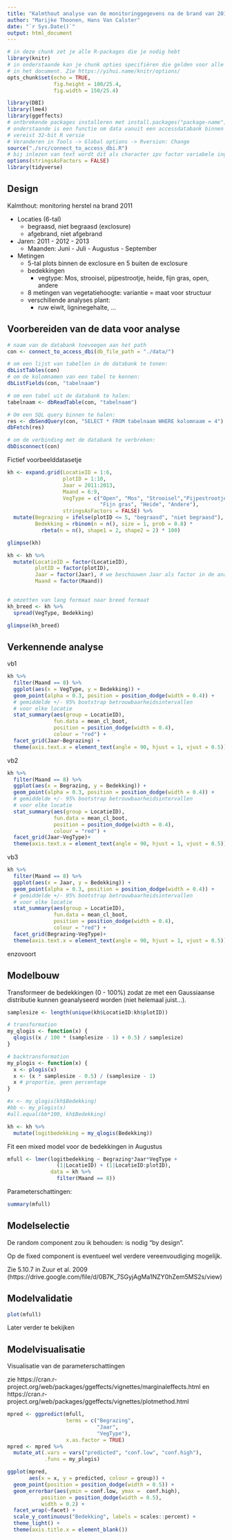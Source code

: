 ```yaml
---
title: "Kalmthout analyse van de monitoringgegevens na de brand van 2011"
author: "Marijke Thoonen, Hans Van Calster"
date: "`r Sys.Date()`"
output: html_document
---
```


```r
# in deze chunk zet je alle R-packages die je nodig hebt
library(knitr)
# in onderstaande kan je chunk opties specifiëren die gelden voor alle chunks 
# in het document. Zie https://yihui.name/knitr/options/
opts_chunk$set(echo = TRUE,
               fig.height = 100/25.4,
               fig.width = 150/25.4)

library(DBI)
library(lme4)
library(ggeffects)
# ontbrekende packages installeren met install.packages("package-name")
# onderstaande is een functie om data vanuit een accessdatabank binnen te halen
# vereist 32-bit R versie
# Veranderen in Tools -> Global options -> Rversion: Change
source("./src/connect_to_access_dbi.R")
# bij inlezen van text wordt dit als character ipv factor variabele ingelezen met volgende optie
options(stringsAsFactors = FALSE)
library(tidyverse)
```

## Design

Kalmthout: monitoring herstel na brand 2011

- Locaties (6-tal)
  - begraasd, niet begraasd (exclosure)
  - afgebrand, niet afgebrand

- Jaren: 2011 - 2012 - 2013
  - Maanden: Juni - Juli - Augustus - September
  
- Metingen
  - 5-tal plots binnen de exclosure en 5 buiten de exclosure
  - bedekkingen
    - vegtype: Mos, strooisel, pijpestrootje, heide, fijn gras, open, andere
  - 8 metingen van vegetatiehoogte: variantie = maat voor structuur
  - verschillende analyses plant:
    - ruw eiwit, ligninegehalte, ...


## Voorbereiden van de data voor analyse

<!--tekst tussen deze tekens is commentaar die niet wordt getoond in de html output-->
<!--Structuur van de mappen:
./src/
./data/
mijn_Rstudioprojectnaam.Rproj
-->

<!--chunks gebruiken om r-code in logische blokken te organiseren-->

```r
# naam van de databank toevoegen aan het path
con <- connect_to_access_dbi(db_file_path = "./data/")

# om een lijst van tabellen in de databank te tonen:
dbListTables(con)
# om de kolomnamen van een tabel te kennen:
dbListFields(con, "tabelnaam")

# om een tabel uit de databank te halen:
tabelnaam <- dbReadTable(con, "tabelnaam")

# Om een SQL query binnen te halen:
res <- dbSendQuery(con, "SELECT * FROM tabelnaam WHERE kolomnaam = 4")
dbFetch(res)

# om de verbinding met de databank te verbreken:
dbDisconnect(con)
```


Fictief voorbeelddatasetje

```r
kh <- expand.grid(LocatieID = 1:6,
                  plotID = 1:10,
                  Jaar = 2011:2013,
                  Maand = 6:9,
                  VegType = c("Open", "Mos", "Strooisel","Pijpestrootje", 
                              "Fijn gras", "Heide", "Andere"), 
                  stringsAsFactors = FALSE) %>%
  mutate(Begrazing = ifelse(plotID <= 5, "begraasd", "niet begraasd"),
         Bedekking = rbinom(n = n(), size = 1, prob = 0.8) * 
           rbeta(n = n(), shape1 = 2, shape2 = 2) * 100)

```

<!--aparte chunks gebruiken wanneer die output genereren -->
<!-- 1 figuur of tabel = 1 chunk-->

```r
glimpse(kh)
```


```r
kh <- kh %>%
  mutate(LocatieID = factor(LocatieID),
         plotID = factor(plotID),
         Jaar = factor(Jaar), # we beschouwen Jaar als factor in de analyses omdat er nog maar 3 jaren zijn
         Maand = factor(Maand))
  
```



```r
# omzetten van lang formaat naar breed formaat
kh_breed <- kh %>%
  spread(VegType, Bedekking)
```


```r
glimpse(kh_breed)
```



## Verkennende analyse

vb1

```r
kh %>%
  filter(Maand == 8) %>%
  ggplot(aes(x = VegType, y = Bedekking)) +
  geom_point(alpha = 0.3, position = position_dodge(width = 0.4)) + 
  # gemiddelde +/- 95% bootstrap betrouwbaarheidsintervallen
  # voor elke locatie
  stat_summary(aes(group = LocatieID),
               fun.data = mean_cl_boot, 
               position = position_dodge(width = 0.4),
               colour = "red") + 
  facet_grid(Jaar~Begrazing) +
  theme(axis.text.x = element_text(angle = 90, hjust = 1, vjust = 0.5))
```

vb2

```r
kh %>%
  filter(Maand == 8) %>%
  ggplot(aes(x = Begrazing, y = Bedekking)) +
  geom_point(alpha = 0.3, position = position_dodge(width = 0.4)) + 
  # gemiddelde +/- 95% bootstrap betrouwbaarheidsintervallen
  # voor elke locatie
  stat_summary(aes(group = LocatieID),
               fun.data = mean_cl_boot, 
               position = position_dodge(width = 0.4),
               colour = "red") + 
  facet_grid(Jaar~VegType)+
  theme(axis.text.x = element_text(angle = 90, hjust = 1, vjust = 0.5))
```

vb3

```r
kh %>%
  filter(Maand == 8) %>%
  ggplot(aes(x = Jaar, y = Bedekking)) +
  geom_point(alpha = 0.3, position = position_dodge(width = 0.4)) + 
  # gemiddelde +/- 95% bootstrap betrouwbaarheidsintervallen
  # voor elke locatie
  stat_summary(aes(group = LocatieID),
               fun.data = mean_cl_boot, 
               position = position_dodge(width = 0.4),
               colour = "red") + 
  facet_grid(Begrazing~VegType)+
  theme(axis.text.x = element_text(angle = 90, hjust = 1, vjust = 0.5))
```



enzovoort



## Modelbouw

Transformeer de bedekkingen (0 - 100%) zodat ze met een Gaussiaanse distributie kunnen geanalyseerd worden (niet helemaal juist...).


```r
samplesize <- length(unique(kh$LocatieID:kh$plotID))

# transformation
my_qlogis <- function(x) {
  qlogis((x / 100 * (samplesize - 1) + 0.5) / samplesize)
}

# backtransformation
my_plogis <- function(x) {
  x <- plogis(x)
  x <- (x * samplesize - 0.5) / (samplesize - 1)
  x # proportie, geen percentage
}

#x <- my_qlogis(kh$Bedekking)
#bb <- my_plogis(x)
#all.equal(bb*100, kh$Bedekking)

kh <- kh %>%
  mutate(logitbedekking = my_qlogis(Bedekking))

```


Fit een mixed model voor de bedekkingen in Augustus

```r
mfull <- lmer(logitbedekking ~ Begrazing*Jaar*VegType + 
                (1|LocatieID) + (1|LocatieID:plotID),
              data = kh %>% 
                filter(Maand == 8))
```

Parameterschattingen:

```r
summary(mfull)
```


## Modelselectie

De random component zou ik behouden: is nodig "by design".

Op de fixed component is eventueel wel verdere vereenvoudiging mogelijk.

Zie 5.10.7 in Zuur et al. 2009 (https://drive.google.com/file/d/0B7K_7SGyjAgMa1NZY0hZem5MS2s/view)




## Modelvalidatie

```r
plot(mfull)
```

Later verder te bekijken


## Modelvisualisatie


Visualisatie van de parameterschattingen

zie https://cran.r-project.org/web/packages/ggeffects/vignettes/marginaleffects.html
en https://cran.r-project.org/web/packages/ggeffects/vignettes/plotmethod.html

```r
mpred <- ggpredict(mfull, 
                   terms = c("Begrazing", 
                             "Jaar",
                             "VegType"), 
                   x.as.factor = TRUE)
mpred <- mpred %>%
  mutate_at(.vars = vars("predicted", "conf.low", "conf.high"),
            .funs = my_plogis)
```


```r
ggplot(mpred, 
       aes(x = x, y = predicted, colour = group)) + 
  geom_point(position = position_dodge(width = 0.5)) + 
  geom_errorbar(aes(ymin = conf.low, ymax =  conf.high),
           position = position_dodge(width = 0.5),
           width = 0.2) + 
  facet_wrap(~facet) + 
  scale_y_continuous("Bedekking", labels = scales::percent) + 
  theme_light() + 
  theme(axis.title.x = element_blank())
```















